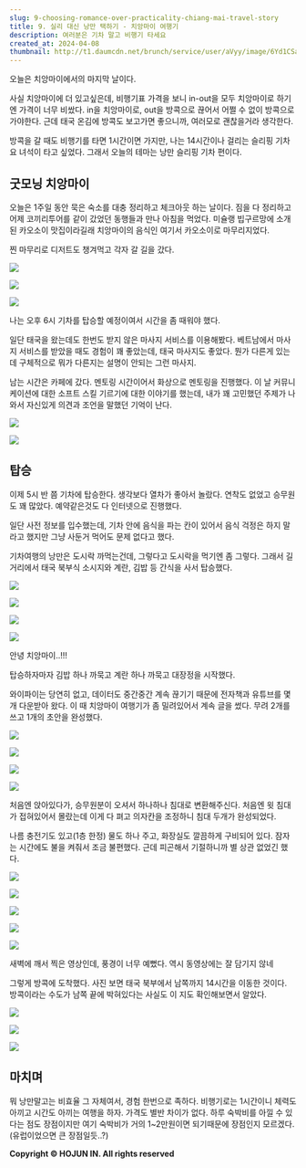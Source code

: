```yaml
---
slug: 9-choosing-romance-over-practicality-chiang-mai-travel-story
title: 9. 실리 대신 낭만 택하기 - 치앙마이 여행기
description: 여러분은 기차 말고 비행기 타세요
created_at: 2024-04-08
thumbnail: http://t1.daumcdn.net/brunch/service/user/aVyy/image/6Yd1CSaPPmtmFhhd2HpE4V7xJ8s.HEIC
---
```


오늘은 치앙마이에서의 마지막 날이다.

사실 치앙마이에 더 있고싶은데, 비행기표 가격을 보니 in-out을 모두 치앙마이로 하기엔 가격이 너무 비쌌다. in을 치앙마이로, out을
방콕으로 끊어서 어쩔 수 없이 방콕으로 가야한다. 근데 태국 온김에 방콕도 보고가면 좋으니까, 여러모로 괜찮을거라 생각한다.

방콕을 갈 때도 비행기를 타면 1시간이면 가지만, 나는 14시간이나 걸리는 슬리핑 기차 요 녀석이 타고 싶었다. 그래서 오늘의 테마는 낭만
슬리핑 기차 편이다.

## **굿모닝 치앙마이**

오늘은 1주일 동안 묵은 숙소를 대충 정리하고 체크아웃 하는 날이다. 짐을 다 정리하고 어제 코끼리투어를 같이 갔었던 동행들과 만나 아침을
먹었다. 미슐랭 빕구르망에 소개된 카오소이 맛집이라길래 치앙마이의 음식인 여기서 카오소이로 마무리지었다.

찐 마무리로 디저트도 챙겨먹고 각자 갈 길을 갔다.

![](http://t1.daumcdn.net/brunch/service/user/aVyy/image/-vaeZ1-LfZf4RqNVrv3lQOaukRs.HEIC)

![](http://t1.daumcdn.net/brunch/service/user/aVyy/image/Y4RMdHGrsQthnRdxcRw5TJDKarM.HEIC)

![](http://t1.daumcdn.net/brunch/service/user/aVyy/image/XYDK8Af3-EW16XPnWesMsBex4OE.HEIC)

나는 오후 6시 기차를 탑승할 예정이여서 시간을 좀 때워야 했다.

일단 태국을 왔는데도 한번도 받지 않은 마사지 서비스를 이용해봤다. 베트남에서 마사지 서비스를 받았을 때도 경험이 꽤 좋았는데, 태국
마사지도 좋았다. 뭔가 다른게 있는데 구체적으로 뭐가 다른지는 설명이 안되는 그런 마사지.

남는 시간은 카페에 갔다. 멘토링 시간이어서 화상으로 멘토링을 진행했다. 이 날 커뮤니케이션에 대한 소프트 스킬 기르기에 대한 이야기를
했는데, 내가 꽤 고민했던 주제가 나와서 자신있게 의견과 조언을 말했던 기억이 난다.

![](http://t1.daumcdn.net/brunch/service/user/aVyy/image/gsyDAwiIj5d5jmMWUm9kao8YIXM.heic)

![](http://t1.daumcdn.net/brunch/service/user/aVyy/image/NjPVVXnyb8zSiSvaebbscBH_e_8.HEIC)

## **탑승**

이제 5시 반 쯤 기차에 탑승한다. 생각보다 열차가 좋아서 놀랐다. 연착도 없었고 승무원도 꽤 많았다. 예약같은것도 다 인터넷으로 진행했다.

일단 사전 정보를 입수했는데, 기차 안에 음식을 파는 칸이 있어서 음식 걱정은 하지 말라고 했지만 그냥 사둔거 먹어도 문제 없다고 했다.

기차여행의 낭만은 도시락 까먹는건데, 그렇다고 도시락을 먹기엔 좀 그렇다. 그래서 길거리에서 태국 북부식 소시지와 계란, 김밥 등 간식을
사서 탑승했다.

![](http://t1.daumcdn.net/brunch/service/user/aVyy/image/NzsEZ-vp2jSoiyJ7FHoW0xl9AWg.HEIC)

![](http://t1.daumcdn.net/brunch/service/user/aVyy/image/fVbNXKCRvYdfnpLpAEzX1alSAKo.HEIC)

![](http://t1.daumcdn.net/brunch/service/user/aVyy/image/Pvm0p8-JpfiRce-jNMOGtOYQSwc.HEIC)

![](http://t1.daumcdn.net/brunch/service/user/aVyy/image/jeqx8yJS_c_RkT1MljLzz9gnxwU.HEIC)

안녕 치앙마이..!!!

탑승하자마자 김밥 하나 까묵고 계란 하나 까묵고 대장정을 시작했다.

와이파이는 당연히 없고, 데이터도 중간중간 계속 끊기기 때문에 전자책과 유튜브를 몇개 다운받아 왔다. 이 때 치앙마이 여행기가 좀 밀려있어서
계속 글을 썼다. 무려 2개를 쓰고 1개의 초안을 완성했다.

![](http://t1.daumcdn.net/brunch/service/user/aVyy/image/6eWcH8CViG3G64LE9dj-pexbuX8.HEIC)

![](http://t1.daumcdn.net/brunch/service/user/aVyy/image/PIFKR9em9VSwFTSKlSNigF97p98.HEIC)

![](http://t1.daumcdn.net/brunch/service/user/aVyy/image/PRnUGMvi6zj2ije4CHP0htb5J_s.HEIC)

![](http://t1.daumcdn.net/brunch/service/user/aVyy/image/eoAOub0MeM3c892ELbLXNalvJvw.HEIC)

처음엔 앉아있다가, 승무원분이 오셔서 하나하나 침대로 변환해주신다. 처음엔 윗 침대가 접혀있어서 몰랐는데 이게 다 펴고 의자칸을 조정하니
침대 두개가 완성되었다.

나름 충전기도 있고(1층 한정) 물도 하나 주고, 화장실도 깔끔하게 구비되어 있다. 잠자는 시간에도 불을 켜줘서 조금 불편했다. 근데
피곤해서 기절하니까 별 상관 없었긴 했다.

![](http://t1.daumcdn.net/brunch/service/user/aVyy/image/7fLTu3obAmC5Y8lQ0w4KQ0bN6xI.HEIC)

![](http://t1.daumcdn.net/brunch/service/user/aVyy/image/LhzlHCXcxapVqM6vPdgn4xLSOv0.HEIC)

![](http://t1.daumcdn.net/brunch/service/user/aVyy/image/ReiTCRP5MGsvH7ISarJ96nRUKFk.HEIC)

![](http://t1.daumcdn.net/brunch/service/user/aVyy/image/4K2z59hyQlsZ-0LuzzU4SOu3zEg.HEIC)

![](http://t1.daumcdn.net/brunch/service/user/aVyy/image/Ohk8qG4_qwgWpe_batgcJnezFbI.HEIC)

새벽에 깨서 찍은 영상인데, 풍경이 너무 예뻤다. 역시 동영상에는 잘 담기지 않네

그렇게 방콕에 도착했다. 사진 보면 태국 북부에서 남쪽까지 14시간을 이동한 것이다. 방콕이라는 수도가 남쪽 끝에 박혀있다는 사실도 이 지도
확인해보면서 알았다.

![](http://t1.daumcdn.net/brunch/service/user/aVyy/image/XetkfTThApE9FfTAogJ03rfMQcM.jpg)

![](http://t1.daumcdn.net/brunch/service/user/aVyy/image/QIdQb07aD_TKFSKKl0Ew47clNO4.HEIC)

![](http://t1.daumcdn.net/brunch/service/user/aVyy/image/5CG-Jol30n1IbN7J8xFz1ZC87-0.HEIC)

## **마치며**

뭐 낭만말고는 비효율 그 자체여서, 경험 한번으로 족하다. 비행기로는 1시간이니 체력도 아끼고 시간도 아끼는 여행을 하자. 가격도 별반
차이가 없다. 하루 숙박비를 아낄 수 있다는 점도 장점이지만 여기 숙박비가 거의 1~2만원이면 되기때문에 장점인지 모르겠다. (유럽이었으면
큰 장점일듯..?)


**Copyright © HOJUN IN. All rights reserved**